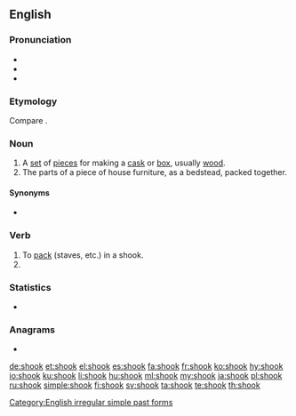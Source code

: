 {{also|Shook}}
==English==

===Pronunciation===
* {{IPA|/ʃʊk/|lang=en}}
* {{audio|en-us-shook.ogg|Audio (US)|lang=en}}
* {{rhymes|ʊk|lang=en}}

===Etymology===
Compare {{m|en|shock||a bundle of sheaves}}.

===Noun===
{{en-noun}}

# A [[set]] of [[piece]]s for making a [[cask]] or [[box]], usually [[wood]].
# The parts of a piece of house furniture, as a bedstead, packed together.

====Synonyms====
* {{l|en|stook}}

===Verb===
{{en-verb}}

# To [[pack]] (staves, etc.) in a shook.
# {{en-simple past of|shake}}

===Statistics===
* {{rank|loss|spot|wonderful|943|shook|fit|distribute|ordinary}}

===Anagrams===
* {{l|en|hooks}}

[[Category:English irregular simple past forms]]

[[de:shook]]
[[et:shook]]
[[el:shook]]
[[es:shook]]
[[fa:shook]]
[[fr:shook]]
[[ko:shook]]
[[hy:shook]]
[[io:shook]]
[[ku:shook]]
[[li:shook]]
[[hu:shook]]
[[ml:shook]]
[[my:shook]]
[[ja:shook]]
[[pl:shook]]
[[ru:shook]]
[[simple:shook]]
[[fi:shook]]
[[sv:shook]]
[[ta:shook]]
[[te:shook]]
[[th:shook]]